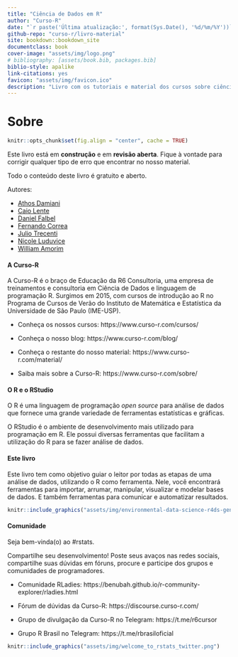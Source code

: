 ```yaml
--- 
title: "Ciência de Dados em R"
author: "Curso-R"
date: "`r paste('Última atualização:', format(Sys.Date(), '%d/%m/%Y'))`"
github-repo: "curso-r/livro-material"
site: bookdown::bookdown_site
documentclass: book
cover-image: "assets/img/logo.png"
# bibliography: [assets/book.bib, packages.bib]
biblio-style: apalike
link-citations: yes
favicon: "assets/img/favicon.ico"
description: "Livro com os tutoriais e material dos cursos sobre ciência de dados da Curso-R."
---
```


# Sobre {-}

```r
knitr::opts_chunk$set(fig.align = "center", cache = TRUE)
```

Este livro está em **construção** e em **revisão aberta**. Fique à vontade para corrigir qualquer tipo de erro que encontrar no nosso material.

Todo o conteúdo deste livro é gratuito e aberto.

Autores:

- [Athos Damiani](https://twitter.com/athos_damiani)
- [Caio Lente](https://lente.dev/)
- [Daniel Falbel](https://twitter.com/dfalbel)
- [Fernando Correa](https://twitter.com/Azeloc)
- [Julio Trecenti](https://twitter.com/jtrecenti)
- [Nicole Luduvice](http://linkedin.com/in/nicole-luduvice-9a6379197)
- [William Amorim](https://twitter.com/Williamorim89)

#### A Curso-R {-}

A Curso-R é o braço de Educação da R6 Consultoria, uma empresa de treinamentos e consultoria em Ciência de Dados e linguagem de programação R. Surgimos em 2015, com cursos de introdução ao R no Programa de Cursos de Verão do Instituto de Matemática e Estatística da Universidade de São Paulo (IME-USP).

- Conheça os nossos cursos: https://www.curso-r.com/cursos/

- Conheça o nosso blog: https://www.curso-r.com/blog/

- Conheça o restante do nosso material: https://www.curso-r.com/material/

- Saiba mais sobre a Curso-R: https://www.curso-r.com/sobre/

#### O R e o RStudio {-}

O R é uma linguagem de programação *open source* para análise de dados que fornece uma grande variedade de ferramentas estatísticas e gráficas.

O RStudio é o ambiente de desenvolvimento mais utilizado para programação em R. Ele possui diversas ferramentas que facilitam a utilização do R para se fazer análise de dados.

#### Este livro {-}

Este livro tem como objetivo guiar o leitor por todas as etapas de uma análise de dados, utilizando o R como ferramenta. Nele, você encontrará ferramentas para importar, arrumar, manipular, visualizar e modelar bases de dados. E também ferramentas para comunicar e automatizar resultados.

```r
knitr::include_graphics("assets/img/environmental-data-science-r4ds-general.png")
```

#### Comunidade {-}

Seja bem-vinda(o) ao #rstats.

Compartilhe seu desenvolvimento! Poste seus avaços nas redes sociais, compartilhe suas dúvidas em fóruns, procure e participe dos grupos e comunidades de programadores.

- Comunidade RLadies: https://benubah.github.io/r-community-explorer/rladies.html

- Fórum de dúvidas da Curso-R: https://discourse.curso-r.com/

- Grupo de divulgação da Curso-R no Telegram: https://t.me/r6cursor

- Grupo R Brasil no Telegram: https://t.me/rbrasiloficial

```r
knitr::include_graphics("assets/img/welcome_to_rstats_twitter.png")
```


